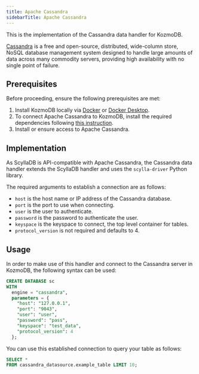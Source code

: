 ```yaml
---
title: Apache Cassandra
sidebarTitle: Apache Cassandra
---
```


This is the implementation of the Cassandra data handler for KozmoDB.

[Cassandra](https://cassandra.apache.org/_/index.html) is a free and open-source, distributed, wide-column store, NoSQL database management system designed to handle large amounts of data across many commodity servers, providing high availability with no single point of failure.

## Prerequisites

Before proceeding, ensure the following prerequisites are met:

1. Install KozmoDB locally via [Docker](/setup/self-hosted/docker) or [Docker Desktop](/setup/self-hosted/docker-desktop).
2. To connect Apache Cassandra to KozmoDB, install the required dependencies following [this instruction](/setup/self-hosted/docker#install-dependencies).
3. Install or ensure access to Apache Cassandra.

## Implementation

As ScyllaDB is API-compatible with Apache Cassandra, the Cassandra data handler extends the ScyllaDB handler and uses the `scylla-driver` Python library.

The required arguments to establish a connection are as follows:

* `host` is the host name or IP address of the Cassandra database.
* `port` is the port to use when connecting.
* `user` is the user to authenticate.
* `password` is the password to authenticate the user.
* `keyspace` is the keyspace to connect, the top level container for tables.
* `protocol_version` is not required and defaults to 4.

## Usage

In order to make use of this handler and connect to the Cassandra server in KozmoDB, the following syntax can be used:

```sql
CREATE DATABASE sc
WITH
  engine = "cassandra",
  parameters = {
    "host": "127.0.0.1",
    "port": "9043",
    "user": "user",
    "password": "pass",
    "keyspace": "test_data",
    "protocol_version": 4
  };
```

You can use this established connection to query your table as follows:

```sql
SELECT *
FROM cassandra_datasource.example_table LIMIT 10;
```

